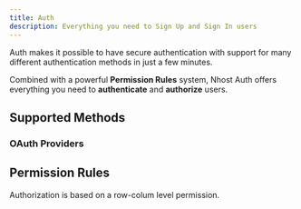 ```yaml
---
title: Auth
description: Everything you need to Sign Up and Sign In users
---
```


Auth makes it possible to have secure authentication with support for many different authentication methods in just a few minutes.

Combined with a powerful **Permission Rules** system, Nhost Auth offers everything you need to **authenticate** and **authorize** users.

## Supported Methods

<CardGroup cols={4}>
  <Card title="Email and Password" icon="square-1" href="../guides/auth/sign-in-email-password">
  </Card>
  <Card title="Magic Link" icon="square-2" href="../guides/auth/sign-in-magic-link">
  </Card>
  <Card title="Phone Number (SMS)" icon="square-3" href="../guides/auth/sign-in-phone-number">
  </Card>
  <Card title="Security Keys (WebAuthn)" icon="square-4" href="../guides/auth/sign-in-webauthn">
  </Card>
</CardGroup>

### OAuth Providers

<CardGroup cols={4}>
  <Card title="Apple" icon="square-1" href="../guides/auth/social/sign-in-apple">
  </Card>
  <Card title="Discord" icon="square-2" href="../guides/auth/social/sign-in-discord">
  </Card>
  <Card title="Facebook" icon="square-3" href="../guides/auth/social/sign-in-facebook">
  </Card>
  <Card title="GitHub" icon="square-4" href="../guides/auth/social/sign-in-github">
  </Card>
  <Card title="Google" icon="square-5" href="../guides/auth/social/sign-in-google">
  </Card>
  <Card title="Linkedin" icon="square-6" href="../guides/auth/social/sign-in-linkedin">
  </Card>
  <Card title="Spotify" icon="square-7" href="../guides/auth/social/sign-in-spotify">
  </Card>
  <Card title="Twitch" icon="square-8" href="../guides/auth/social/sign-in-twitch">
  </Card>
  <Card title="WorkOS" icon="square-9" href="../guides/auth/social/sign-in-workos">
  </Card>
</CardGroup>

## Permission Rules

Authorization is based on a row-colum level permission.
